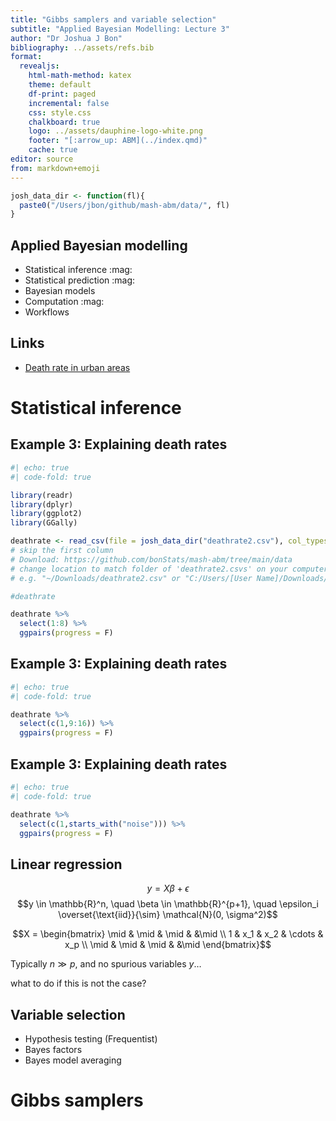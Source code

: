 ```yaml
---
title: "Gibbs samplers and variable selection"
subtitle: "Applied Bayesian Modelling: Lecture 3"
author: "Dr Joshua J Bon"
bibliography: ../assets/refs.bib
format:
  revealjs:
    html-math-method: katex
    theme: default
    df-print: paged
    incremental: false 
    css: style.css
    chalkboard: true
    logo: ../assets/dauphine-logo-white.png
    footer: "[:arrow_up: ABM](../index.qmd)"
    cache: true
editor: source
from: markdown+emoji
---
```


```r

josh_data_dir <- function(fl){
  paste0("/Users/jbon/github/mash-abm/data/", fl)
}

```

## Applied Bayesian modelling

-   Statistical inference :mag:
-   Statistical prediction :mag:
-   Bayesian models
-   Computation :mag:
-   Workflows

::: callout-note
## Links 

- [Death rate in urban areas](https://github.com/bonStats/mash-abm/tree/main/data){target="_blank"}

:::

# Statistical inference

## Example 3: Explaining death rates


```r
#| echo: true
#| code-fold: true

library(readr)
library(dplyr)
library(ggplot2)
library(GGally)

deathrate <- read_csv(file = josh_data_dir("deathrate2.csv"), col_types = cols(col_skip(), col_guess()))
# skip the first column
# Download: https://github.com/bonStats/mash-abm/tree/main/data
# change location to match folder of 'deathrate2.csvs' on your computer
# e.g. "~/Downloads/deathrate2.csv" or "C:/Users/[User Name]/Downloads/deathrate2.csv"

#deathrate 

deathrate %>% 
  select(1:8) %>%
  ggpairs(progress = F)

```

## Example 3: Explaining death rates


```r
#| echo: true
#| code-fold: true

deathrate %>% 
  select(c(1,9:16)) %>%
  ggpairs(progress = F)

```

## Example 3: Explaining death rates


```r
#| echo: true
#| code-fold: true

deathrate %>% 
  select(c(1,starts_with("noise"))) %>%
  ggpairs(progress = F)

```

## Linear regression

$$y = X \beta + \epsilon$$
$$y \in \mathbb{R}^n, \quad \beta \in \mathbb{R}^{p+1}, \quad \epsilon_i \overset{\text{iid}}{\sim} \mathcal{N}(0, \sigma^2)$$

$$X = \begin{bmatrix}
  \mid  & \mid & \mid & &\mid \\
  1  & x_1 & x_2 & \cdots & x_p \\
  \mid  & \mid & \mid & &\mid
  \end{bmatrix}$$

Typically $n \gg p$, and no spurious variables $y$... 

what to do if this is not the case?

## Variable selection

- Hypothesis testing (Frequentist)
- Bayes factors
- Bayes model averaging

## 


# Gibbs samplers
